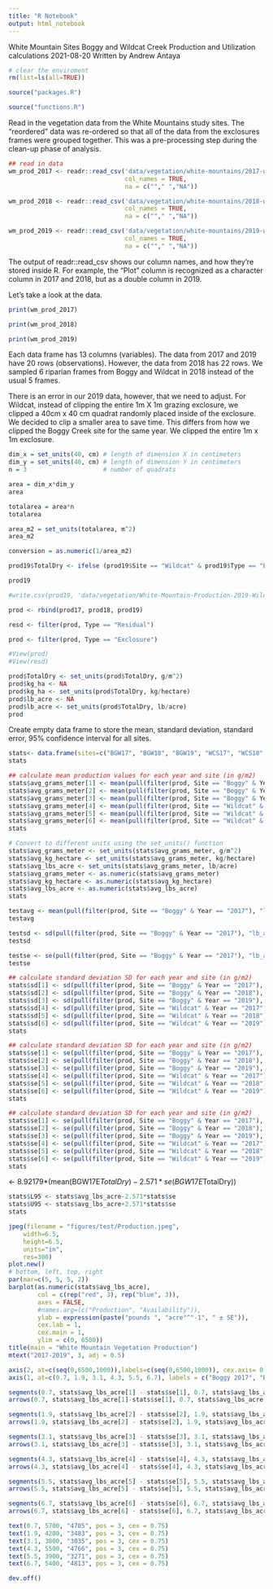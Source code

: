 ```yaml
---
title: "R Notebook"
output: html_notebook
---
```

White Mountain Sites
Boggy and Wildcat Creek
Production and Utilization calculations
2021-08-20
Written by Andrew Antaya

```r
# clear the enviroment
rm(list=ls(all=TRUE))
```

```r
source("packages.R")
```

```r
source("functions.R")
```

Read in the vegetation data from the White Mountains study sites.
The "reordered" data was re-ordered so that all of the data from the exclosures frames were grouped together. This was a pre-processing step during the clean-up phase of analysis.
```r
## read in data
wm_prod_2017 <- readr::read_csv('data/vegetation/white-mountains/2017-white-mountains-production-reordered.csv',
                                col_names = TRUE, 
                                na = c(""," ","NA"))

wm_prod_2018 <- readr::read_csv('data/vegetation/white-mountains/2018-white-mountains-production-reordered.csv',
                                col_names = TRUE,
                                na = c(""," ","NA"))

wm_prod_2019 <- readr::read_csv('data/vegetation/white-mountains/2019-white-mountains-production.csv',
                                col_names = TRUE,
                                na = c(""," ","NA"))

```
The output of readr::read_csv shows our column names, and how they're stored inside R.
For example, the "Plot" column is recognized as a character column in 2017 and 2018, but as a double column in 2019.

Let's take a look at the data. 
```r
print(wm_prod_2017)

print(wm_prod_2018)

print(wm_prod_2019)
```
Each data frame has 13 columns (variables). The data from 2017 and 2019 have 20 rows (observations).
However, the data from 2018 has 22 rows. We sampled 6 riparian frames from Boggy and Wildcat in 2018 instead of the usual 5 frames.

There is an error in our 2019 data, however, that we need to adjust. 
For Wildcat, instead of clipping the entire 1m X 1m grazing exclosure, we clipped a 40cm x 40 cm quadrat randomly placed inside of the exclosure. We decided to clip a smaller area to save time.
This differs from how we clipped the Boggy Creek site for the same year. We clipped the entire 1m x 1m exclosure.


```r
dim_x = set_units(40, cm) # length of dimension X in centimeters
dim_y = set_units(40, cm) # length of dimension Y in centimeters
n = 3                     # number of quadrats

area = dim_x*dim_y
area

totalarea = area*n
totalarea

area_m2 = set_units(totalarea, m^2)
area_m2

conversion = as.numeric(1/area_m2)

prod19$TotalDry <- ifelse (prod19$Site == "Wildcat" & prod19$Type == "Exclosure", prod19$TotalDry*conversion, prod19$TotalDry)

prod19

#write.csv(prod19, 'data/vegetation/White-Mountain-Production-2019-Wildcat-Adjusted.csv', row.names = FALSE)
```

```r
prod <- rbind(prod17, prod18, prod19)

resd <- filter(prod, Type == "Residual")

prod <- filter(prod, Type == "Exclosure")

#View(prod)
#View(resd)
```

```r
prod$TotalDry <- set_units(prod$TotalDry, g/m^2)
prod$kg_ha <- NA
prod$kg_ha <- set_units(prod$TotalDry, kg/hectare)
prod$lb_acre <- NA
prod$lb_acre <- set_units(prod$TotalDry, lb/acre)
prod
```

Create empty data frame to store the mean, standard deviation, standard error, 95% confidence interval for all sites.
```r
stats<- data.frame(sites=c("BGW17", "BGW18", "BGW19", "WCS17", "WCS18", "WCS19"), avg_grams_meter = NA, avg_kg_hectare = NA, avg_lbs_acre = NA, sd = NA, se = NA, L95 = NA, U95 = NA)
stats
```

```r
## calculate mean production values for each year and site (in g/m2)
stats$avg_grams_meter[1] <- mean(pull(filter(prod, Site == "Boggy" & Year == "2017"), "TotalDry"))
stats$avg_grams_meter[2] <- mean(pull(filter(prod, Site == "Boggy" & Year == "2018"), "TotalDry"))
stats$avg_grams_meter[3] <- mean(pull(filter(prod, Site == "Boggy" & Year == "2019"), "TotalDry"))
stats$avg_grams_meter[4] <- mean(pull(filter(prod, Site == "Wildcat" & Year == "2017"), "TotalDry"))
stats$avg_grams_meter[5] <- mean(pull(filter(prod, Site == "Wildcat" & Year == "2018"), "TotalDry"))
stats$avg_grams_meter[6] <- mean(pull(filter(prod, Site == "Wildcat" & Year == "2019"), "TotalDry"))
stats
```

```r
# Convert to different units using the set_units() function
stats$avg_grams_meter <- set_units(stats$avg_grams_meter, g/m^2)
stats$avg_kg_hectare <- set_units(stats$avg_grams_meter, kg/hectare)
stats$avg_lbs_acre <- set_units(stats$avg_grams_meter, lb/acre)
stats$avg_grams_meter <- as.numeric(stats$avg_grams_meter)
stats$avg_kg_hectare <- as.numeric(stats$avg_kg_hectare)
stats$avg_lbs_acre <- as.numeric(stats$avg_lbs_acre)
stats
```
```r
testavg <- mean(pull(filter(prod, Site == "Boggy" & Year == "2017"), "lb_acre"))
testavg

testsd <- sd(pull(filter(prod, Site == "Boggy" & Year == "2017"), "lb_acre"))
testsd

testse <- se(pull(filter(prod, Site == "Boggy" & Year == "2017"), "lb_acre"))
testse
```

```r
## calculate standard deviation SD for each year and site (in g/m2)
stats$sd[1] <- sd(pull(filter(prod, Site == "Boggy" & Year == "2017"), "lb_acre"))
stats$sd[2] <- sd(pull(filter(prod, Site == "Boggy" & Year == "2018"), "lb_acre"))
stats$sd[3] <- sd(pull(filter(prod, Site == "Boggy" & Year == "2019"), "lb_acre"))
stats$sd[4] <- sd(pull(filter(prod, Site == "Wildcat" & Year == "2017"), "lb_acre"))
stats$sd[5] <- sd(pull(filter(prod, Site == "Wildcat" & Year == "2018"), "lb_acre"))
stats$sd[6] <- sd(pull(filter(prod, Site == "Wildcat" & Year == "2019"), "lb_acre"))
stats
```

```r
## calculate standard deviation SD for each year and site (in g/m2)
stats$se[1] <- se(pull(filter(prod, Site == "Boggy" & Year == "2017"), "lb_acre"))
stats$se[2] <- se(pull(filter(prod, Site == "Boggy" & Year == "2018"), "lb_acre"))
stats$se[3] <- se(pull(filter(prod, Site == "Boggy" & Year == "2019"), "lb_acre"))
stats$se[4] <- se(pull(filter(prod, Site == "Wildcat" & Year == "2017"), "lb_acre"))
stats$se[5] <- se(pull(filter(prod, Site == "Wildcat" & Year == "2018"), "lb_acre"))
stats$se[6] <- se(pull(filter(prod, Site == "Wildcat" & Year == "2019"), "lb_acre"))
stats
```
```r
## calculate standard deviation SD for each year and site (in g/m2)
stats$se[1] <- se(pull(filter(prod, Site == "Boggy" & Year == "2017"), "lb_acre"))
stats$se[2] <- se(pull(filter(prod, Site == "Boggy" & Year == "2018"), "lb_acre"))
stats$se[3] <- se(pull(filter(prod, Site == "Boggy" & Year == "2019"), "lb_acre"))
stats$se[4] <- se(pull(filter(prod, Site == "Wildcat" & Year == "2017"), "lb_acre"))
stats$se[5] <- se(pull(filter(prod, Site == "Wildcat" & Year == "2018"), "lb_acre"))
stats$se[6] <- se(pull(filter(prod, Site == "Wildcat" & Year == "2019"), "lb_acre"))
stats
```

 <- 8.92179*(mean(BGW17E$TotalDry)-2.571*se(BGW17E$TotalDry))
```r
stats$L95 <- stats$avg_lbs_acre-2.571*stats$se
stats$U95 <- stats$avg_lbs_acre+2.571*stats$se
stats
```

```r
jpeg(filename = "figures/test/Production.jpeg",
    width=6.5,
    height=6.5,
    units="in",
    res=300)
plot.new()
# bottom, left, top, right
par(mar=c(5, 5, 5, 2))
barplot(as.numeric(stats$avg_lbs_acre),
        col = c(rep("red", 3), rep("blue", 3)),
        axes = FALSE,
        #names.arg=(c("Production", "Availability")),
        ylab = expression(paste("pounds ", "acre"^"-1", " ± SE")),
        cex.lab = 1,
        cex.main = 1,
        ylim = c(0, 6500))
title(main = "White Mountain Vegetation Production")
mtext("2017-2019", 3, adj = 0.5)

axis(2, at=c(seq(0,6500,1000)),labels=c(seq(0,6500,1000)), cex.axis= 0.75, las = 2)
axis(1, at=c(0.7, 1.9, 3.1, 4.3, 5.5, 6.7), labels = c("Boggy 2017", "Boggy 2018", "Boggy 2019", "Wildcat 2017", "Wildcat 2018", "Wildcat 2019"), cex.axis= 0.75, las = 2)

segments(0.7, stats$avg_lbs_acre[1] - stats$se[1], 0.7, stats$avg_lbs_acre[1] + stats$se[1], lwd = 1)
arrows(0.7, stats$avg_lbs_acre[1]-stats$se[1], 0.7, stats$avg_lbs_acre[1] + stats$se[1], lwd = 1, angle = 90, code = 3, length = 0.05)

segments(1.9, stats$avg_lbs_acre[2] - stats$se[2], 1.9, stats$avg_lbs_acre[2] + stats$se[2], lwd = 1)
arrows(1.9, stats$avg_lbs_acre[2] - stats$se[2], 1.9, stats$avg_lbs_acre[2] + stats$se[2], lwd = 1, angle = 90,code = 3, length = 0.05)

segments(3.1, stats$avg_lbs_acre[3] - stats$se[3], 3.1, stats$avg_lbs_acre[3] + stats$se[3], lwd = 1)
arrows(3.1, stats$avg_lbs_acre[3] - stats$se[3], 3.1, stats$avg_lbs_acre[3] + stats$se[3], lwd = 1, angle = 90,code = 3, length = 0.05)

segments(4.3, stats$avg_lbs_acre[4] - stats$se[4], 4.3, stats$avg_lbs_acre[4] + stats$se[4], lwd = 1)
arrows(4.3, stats$avg_lbs_acre[4] - stats$se[4], 4.3, stats$avg_lbs_acre[4] + stats$se[4], lwd = 1, angle = 90,code = 3, length = 0.05)

segments(5.5, stats$avg_lbs_acre[5] - stats$se[5], 5.5, stats$avg_lbs_acre[5] + stats$se[5], lwd = 1)
arrows(5.5, stats$avg_lbs_acre[5] - stats$se[5], 5.5, stats$avg_lbs_acre[5] + stats$se[5], lwd = 1, angle = 90,code = 3, length = 0.05)

segments(6.7, stats$avg_lbs_acre[6] - stats$se[6], 6.7, stats$avg_lbs_acre[6] + stats$se[6], lwd = 1)
arrows(6.7, stats$avg_lbs_acre[6] - stats$se[6], 6.7, stats$avg_lbs_acre[6] + stats$se[6], lwd = 1, angle = 90,code = 3, length = 0.05)

text(0.7, 5700, "4705", pos = 3, cex = 0.75)
text(1.9, 4200, "3483", pos = 3, cex = 0.75)
text(3.1, 3800, "3035", pos = 3, cex = 0.75)
text(4.3, 5500, "4766", pos = 3, cex = 0.75)
text(5.5, 3900, "3271", pos = 3, cex = 0.75)
text(6.7, 5400, "4813", pos = 3, cex = 0.75)

dev.off()
```